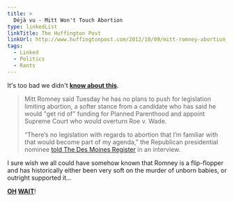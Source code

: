 ```yaml
---
title: >
  Déjà vu - Mitt Won't Touch Abortion
type: linkedList
linkTitle: The Huffington Post
linkUrl: http://www.huffingtonpost.com/2012/10/09/mitt-romney-abortion_n_1952780.html
tags:
  - Linked
  - Politics
  - Rants
---
```


It's too bad we didn't [**know about this**](/blog/2012/09/04/mitt-wont-touch-abortion).

> Mitt Romney said Tuesday he has no plans to push for legislation limiting abortion, a softer stance from a candidate who has said he would "get rid of" funding for Planned Parenthood and appoint Supreme Court who would overturn Roe v. Wade.
>
> “There’s no legislation with regards to abortion that I’m familiar with that would become part of my agenda,” the Republican presidential nominee [told The Des Moines Register](http://blogs.desmoinesregister.com/dmr/index.php/2012/10/09/romney-says-abortion-legislation-isnt-part-of-his-agenda/article) in an interview.

I sure wish we all could have somehow known that Romney is a flip-flopper and has historically either been very soft on the murder of unborn babies, or outright supported it...

**[OH](/blog/2012/09/21/your-pro-life-candidate) [WAIT](/blog/2012/04/20/romney-on-abortion)**!
